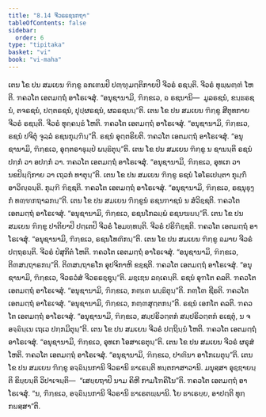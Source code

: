 ```yaml
---
title: "8.14 ຈີວຣຣຊນກຖາ"
tableOfContents: false
sidebar:
  order: 6
type: "tipitaka"
basket: "vi"
book: "vi-maha"
---
```



<DynamicBreadcrumb />

<Division number="344" book="vi-maha">

<Paragraph number="1629" book="vi-maha">
ເຕນ ໂຂ ປນ ສມເຍນ ຠິກ຺ຂູ ຉກເຓນປິ ປຓ຺ຑຸມຕ຺ຕິກາຍປິ ຈີວຣໍ ຣຊນ຺ຕິ. ຈີວຣໍ ທຸພ຺ພຓ຺ຓໍ ໂຫຕິ. ຠຄວໂຕ ເອຕມຕ຺ຖໍ ອາໂຣເຈສຸໍ. “ອນຸຊານາມິ, ຠິກ຺ຂເວ, ຉ ຣຊນານິ—  ມູລຣຊນໍ, ຂນ຺ຘຣຊນໍ, ຕຈຣຊນໍ, ປຕ຺ຕຣຊນໍ, ປຸປ຺ຜຣຊນໍ, ຜລຣຊນນ຺”ຕິ.
</Paragraph>

<Paragraph number="1630" book="vi-maha">
ເຕນ ໂຂ ປນ ສມເຍນ ຠິກ຺ຂູ ສີຕຸທກາຍ ຈີວຣໍ ຣຊນ຺ຕິ. ຈີວຣໍ ທຸຄ຺ຄນ຺ຘໍ ໂຫຕິ. ຠຄວໂຕ ເອຕມຕ຺ຖໍ ອາໂຣເຈສຸໍ. “ອນຸຊານາມິ, ຠິກ຺ຂເວ, ຣຊນໍ ປຈິຕຸໍ ຈຸລ຺ລໍ ຣຊນກຸມ຺ຠິນ຺”ຕິ. ຣຊນໍ ອຸຕ຺ຕຣິຍຕິ. ຠຄວໂຕ ເອຕມຕ຺ຖໍ ອາໂຣເຈສຸໍ. “ອນຸຊານາມິ, ຠິກ຺ຂເວ, ອຸຕ຺ຕຣາຬຸມ຺ປໍ ພນ຺ຘິຕຸນ຺”ຕິ.
</Paragraph>

<Paragraph number="1631" book="vi-maha">
ເຕນ ໂຂ ປນ ສມເຍນ ຠິກ຺ຂູ ນ ຊານນ຺ຕິ ຣຊນໍ ປກ຺ກໍ ວາ ອປກ຺ກໍ ວາ. ຠຄວໂຕ ເອຕມຕ຺ຖໍ ອາໂຣເຈສຸໍ. “ອນຸຊານາມິ, ຠິກ຺ຂເວ, ອຸທເກ ວາ ນຂປິຏ຺ຐິກາຍ ວາ ເຖວກໍ ທາຕຸນ຺”ຕິ.
</Paragraph>

<Paragraph number="1632" book="vi-maha">
ເຕນ ໂຂ ປນ ສມເຍນ ຠິກ຺ຂູ ຣຊນໍ ໂອໂຣເປນ຺ຕາ ກຸມ຺ຠິໍ ອາວິຎ຺ຉນ຺ຕິ. ກຸມ຺ຠີ ຠິຊ຺ຊຕິ. ຠຄວໂຕ ເອຕມຕ຺ຖໍ ອາໂຣເຈສຸໍ. “ອນຸຊານາມິ, ຠິກ຺ຂເວ, ຣຊນຸຬຸງ຺ກໍ ທຓ຺ຑກຖາລກນ຺”ຕິ.
</Paragraph>

<Paragraph number="1633" book="vi-maha">
ເຕນ ໂຂ ປນ ສມເຍນ ຠິກ຺ຂູນໍ ຣຊນຠາຊນໍ ນ ສໍວິຊ຺ຊຕິ. ຠຄວໂຕ ເອຕມຕ຺ຖໍ ອາໂຣເຈສຸໍ. “ອນຸຊານາມິ, ຠິກ຺ຂເວ, ຣຊນໂກລມ຺ພໍ ຣຊນຆຏນ຺”ຕິ.
</Paragraph>

<Paragraph number="1634" book="vi-maha">
ເຕນ ໂຂ ປນ ສມເຍນ ຠິກ຺ຂູ ປາຕິຍາປິ ປຕ຺ເຕປິ ຈີວຣໍ ໂອມທ຺ທນ຺ຕິ. ຈີວຣໍ ປຣິຠິຊ຺ຊຕິ. ຠຄວໂຕ ເອຕມຕ຺ຖໍ ອາໂຣເຈສຸໍ. “ອນຸຊານາມິ, ຠິກ຺ຂເວ, ຣຊນໂທຓິກນ຺”ຕິ.
</Paragraph>

<Paragraph number="1635" book="vi-maha">
ເຕນ ໂຂ ປນ ສມເຍນ ຠິກ຺ຂູ ຉມາຍ ຈີວຣໍ ປຕ຺ຖຣນ຺ຕິ. ຈີວຣໍ ປໍສຸກິຕໍ ໂຫຕິ. ຠຄວໂຕ ເອຕມຕ຺ຖໍ ອາໂຣເຈສຸໍ. “ອນຸຊານາມິ, ຠິກ຺ຂເວ, ຕິຓສນ຺ຖາຣກນ຺”ຕິ.
</Paragraph>

<Paragraph number="1636" book="vi-maha">
ຕິຓສນ຺ຖາຣໂກ ອຸປຈິກາຫິ ຂຊ຺ຊຕິ. ຠຄວໂຕ ເອຕມຕ຺ຖໍ ອາໂຣເຈສຸໍ. “ອນຸຊານາມິ, ຠິກ຺ຂເວ, ຈີວຣວໍສໍ ຈີວຣຣຊ຺ຊຸນ຺”ຕິ.
</Paragraph>

<Paragraph number="1637" book="vi-maha">
ມຊ຺ເຌນ ລຄ຺ເຄນ຺ຕິ. ຣຊນໍ ອຸຠໂຕ ຄລຕິ. ຠຄວໂຕ ເອຕມຕ຺ຖໍ ອາໂຣເຈສຸໍ. “ອນຸຊານາມິ, ຠິກ຺ຂເວ, ກຓ຺ເຓ ພນ຺ຘິຕຸນ຺”ຕິ.
</Paragraph>

<Paragraph number="1638" book="vi-maha">
ກຓ຺ໂຓ ຊີຣຕິ. ຠຄວໂຕ ເອຕມຕ຺ຖໍ ອາໂຣເຈສຸໍ. “ອນຸຊານາມິ, ຠິກ຺ຂເວ, ກຓ຺ຓສຸຕ຺ຕກນ຺”ຕິ.
</Paragraph>

<Paragraph number="1639" book="vi-maha">
ຣຊນໍ ເອກໂຕ ຄລຕິ. ຠຄວໂຕ ເອຕມຕ຺ຖໍ ອາໂຣເຈສຸໍ. “ອນຸຊານາມິ, ຠິກ຺ຂເວ, ສມ຺ປຣິວຕ຺ຕກໍ ສມ຺ປຣິວຕ຺ຕກໍ ຣເຊຕຸໍ, ນ ຈ ອຈ຺ຉິນ຺ເນ ເຖເວ ປກ຺ກມິຕຸນ຺”ຕິ.
</Paragraph>

<Paragraph number="1640" book="vi-maha">
ເຕນ ໂຂ ປນ ສມເຍນ ຈີວຣໍ ປຕ຺ຖິນ຺ນໍ ໂຫຕິ. ຠຄວໂຕ ເອຕມຕ຺ຖໍ ອາໂຣເຈສຸໍ. “ອນຸຊານາມິ, ຠິກ຺ຂເວ, ອຸທເກ ໂອສາເຣຕຸນ຺”ຕິ.
</Paragraph>

<Paragraph number="1641" book="vi-maha">
ເຕນ ໂຂ ປນ ສມເຍນ ຈີວຣໍ ຜຣຸສໍ ໂຫຕິ. ຠຄວໂຕ ເອຕມຕ຺ຖໍ ອາໂຣເຈສຸໍ. “ອນຸຊານາມິ, ຠິກ຺ຂເວ, ປາຓິນາ ອາໂກເຏຕຸນ຺”ຕິ.
</Paragraph>

<Paragraph number="1642" book="vi-maha">
ເຕນ ໂຂ ປນ ສມເຍນ ຠິກ຺ຂູ ອຈ຺ຉິນ຺ນການິ ຈີວຣານິ ຘາເຣນ຺ຕິ ທນ຺ຕກາສາວານິ. ມນຸສ຺ສາ ອຸຊ຺ຌາຍນ຺ຕິ ຂິຍ຺ຍນ຺ຕິ ວິປາເຈນ຺ຕິ—  “ເສຍ຺ຍຖາປິ ນາມ ຄິຫີ ກາມໂຠຄິໂນ”ຕິ. ຠຄວໂຕ ເອຕມຕ຺ຖໍ ອາໂຣເຈສຸໍ. “ນ, ຠິກ຺ຂເວ, ອຈ຺ຉິນ຺ນການິ ຈີວຣານິ ຘາເຣຕພ຺ພານິ. ໂຍ ຘາເຣຍ຺ຍ, ອາປຕ຺ຕິ ທຸກ຺ກຏສ຺ສາ”ຕິ.
</Paragraph>
</Division>